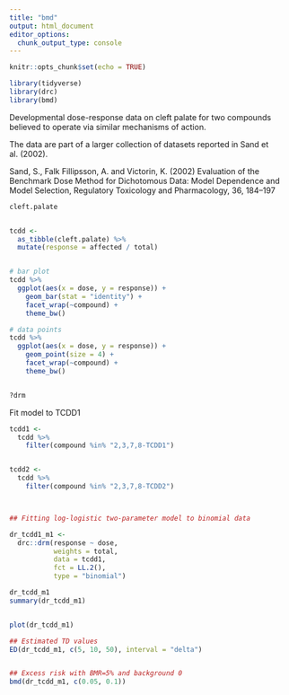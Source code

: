 ```yaml
---
title: "bmd"
output: html_document
editor_options: 
  chunk_output_type: console
---
```


```r
knitr::opts_chunk$set(echo = TRUE)

library(tidyverse)
library(drc)
library(bmd)

```


Developmental dose-response data on cleft palate for two compounds believed to operate via similar
mechanisms of action.


The data are part of a larger collection of datasets reported in Sand et al. (2002).

Sand, S., Falk Fillipsson, A. and Victorin, K. (2002) Evaluation of the Benchmark Dose Method for
Dichotomous Data: Model Dependence and Model Selection, Regulatory Toxicology and Pharmacology, 36, 184–197

```r

cleft.palate


tcdd <-
  as_tibble(cleft.palate) %>% 
  mutate(response = affected / total)


# bar plot
tcdd %>% 
  ggplot(aes(x = dose, y = response)) +
    geom_bar(stat = "identity") +
    facet_wrap(~compound) +
    theme_bw()

# data points
tcdd %>% 
  ggplot(aes(x = dose, y = response)) +
    geom_point(size = 4) +
    facet_wrap(~compound) +
    theme_bw()  


?drm

```

Fit model to TCDD1

```r

tcdd1 <-
  tcdd %>% 
    filter(compound %in% "2,3,7,8-TCDD1")


tcdd2 <-
  tcdd %>% 
    filter(compound %in% "2,3,7,8-TCDD2")



## Fitting log-logistic two-parameter model to binomial data

dr_tcdd1_m1 <-
  drc::drm(response ~ dose, 
           weights = total,
           data = tcdd1,
           fct = LL.2(),
           type = "binomial")

dr_tcdd_m1
summary(dr_tcdd_m1)


plot(dr_tcdd_m1)

## Estimated TD values
ED(dr_tcdd_m1, c(5, 10, 50), interval = "delta")


## Excess risk with BMR=5% and background 0
bmd(dr_tcdd_m1, c(0.05, 0.1))



```

